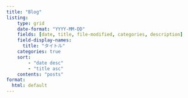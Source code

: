 ```yaml
---
title: "Blog"
listing:
    type: grid
    date-format: "YYYY-MM-DD"
    fields: [date, title, file-modified, categories, description]
    field-display-names: 
      title: "タイトル"
    categories: true
    sort:
        - "date desc"
        - "title asc"
    contents: "posts"
format:
  html: default
---
```


